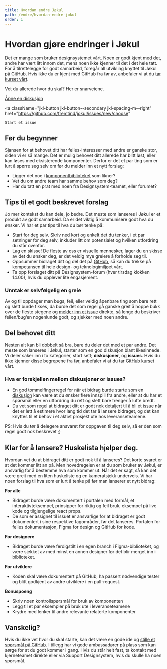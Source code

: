 ```yaml
---
title: Hvordan endre Jøkul
path: /endre/hvordan-endre-jokul
order: 1
---
```


# Hvordan gjøre endringer i Jøkul

Det er mange som bruker designsystemet vårt. Noen er godt kjent med det, andre har vært litt innom det, mens noen ikke kjenner til det i det hele tatt. For å tilrettelegge for godt samarbeid, foregår all utvikling knyttet til Jøkul på GitHub. Hvis ikke du er kjent med GitHub fra før av, anbefaler vi at du [tar kurset vårt](https://www.figma.com/proto/HOmcpKHfjHnS9f8397hfxU/Github-for-Designere?page-id=0%3A1&node-id=1%3A2&viewport=260%2C48%2C0.1&scaling=scale-down-width&starting-point-node-id=1%3A2).

<p className="jkl-small jkl-spacing-s--bottom">Vet du allerede hvor du skal? Her er snarveiene.</p>

<a className="jkl-button jkl-button--primary jkl-spacing-m--right" href="https://github.com/fremtind/jokul/discussions">
    Åpne en diskusjon
</a>

<a
    className="jkl-button jkl-button--secondary jkl-spacing-m--right"
    href="https://github.com/fremtind/jokul/issues/new/choose"
>
    Start et issue
</a>

## Før du begynner

Sjansen for at behovet ditt har felles-interesser med andre er ganske stor, siden vi er så mange. Det er mulig behovet ditt allerede har blitt løst, eller kan løses med eksisterende komponenter. Derfor er det et par ting som er lurt å spørre seg selv om før du melder inn et nytt forslag:

-   Ligger det noe i [komponentbiblioteket](https://jokul.fremtind.no/komponenter/accordion) som likner?
-   Vet du om andre team har samme behov som deg?
-   Har du tatt en prat med noen fra Designsystem-teamet, eller forumet?

<PortalImage
    src="/assets/kom-i-gang/bidra-figma-components.png"
    caption="Bredde i komponentbiblioteket: Vi ønsker å dekke funksjonelle behov gjennom felles komponenter så langt det rekker, derfor er det lurt å sjekke hva som finnes før man eventuelt lager noe nytt."
/>

## Tips til et godt beskrevet forslag

Jo mer kontekst du kan dele, jo bedre. Det meste som lanseres i Jøkul er et produkt av godt samarbeid. Da er det viktig å kommunisere godt hva du ønsker. Vi har et par tips til hva du bør tenke på:

-   Start for deg selv. Skriv ned kort og enkelt det du tenker, i et par setninger for deg selv, inkluder litt om potensialet og hvilken utfordring du står ovenfor.
-   Lag en skisse! De fleste av oss er visuelle mennesker, lager du en skisse av det du ønsker deg, er det veldig mye greiere å forholde seg til.
-   Oppsummer bidraget ditt og del det på [GitHub](https://github.com/fremtind/jokul/discussions), så kan du trekke på kompetansen til hele design- og teknologimiljøet vårt.
-   Ta opp forslaget ditt på Designsystem-forum (hver tirsdag klokken 14.00), hvis du opplever lite engasjement.

### Unntak er selvfølgelig en greie

Av og til oppdager man bugs, feil, eller veldig åpenbare ting som bare rett og slett burde fikses, da burde det som regel gå ganske greit å hoppe bukk over de fleste stegene og [melder inn et issue](https://github.com/fremtind/jokul/issues/new?assignees=&labels=%F0%9F%90%9D+bug&template=feilmelding.md&title=Feil%3A+) direkte, så lenge du beskriver feilen/bug’en nogenlunde godt, og sjekker med noen andre.

<PortalImage
    src="/assets/kom-i-gang/bidra-forslag.png"
    caption="Detaljerte forslag: Ved å utbrodere forslaget ditt med formål, utfordringer og egen tilnærming til hvordan du vil løse utfordringen eller behovet du har støtt på, er det enklere for andre å hjelpe til."
/>

## Del behovet ditt

Nesten alt kan bli dobbelt så bra, bare du deler det med et par andre. Det meste som lanseres i Jøkul, starter som en god diskusjon blant likesinnede. Vi deler saker inn i to kategorier, stort sett; **diskusjoner**, og **issues**. Hvis du ikke kjenner disse begrepene fra før, anbefaler vi at du tar [GitHub kurset](https://www.figma.com/proto/HOmcpKHfjHnS9f8397hfxU/Github-for-Designere?page-id=0%3A1&node-id=1%3A2&viewport=260%2C48%2C0.1&scaling=scale-down-width&starting-point-node-id=1%3A2) vårt.

### Hva er forskjellen mellom diskusjoner or issues?

-   En god tommelfingerregel for når et bidrag burde starte som en [diskusjon](https://github.com/fremtind/jokul/discussions) kan være at du ønsker flere innspill fra andre, eller at du har et spørsmål eller en utfordring du rett og slett bare trenger å lufte bredt.
-   Du vet som regel at bidraget ditt er godt nok detaljert til å bli et [issue](https://github.com/fremtind/jokul/issues/new/choose) når det er lett å estimere hvor lang tid det tar å lansere bidraget, og det kan knyttes til et behov i et aktivt prosjekt ute hos leveranseteamene.

<p className="jkl-small jkl-spacing-s--bottom">
    PS: Hvis du tør å delegere ansvaret for oppgaven til deg selv, så er den som regel godt nok beskrevet ;)
</p>

<PortalImage
    src="/assets/kom-i-gang/bidra-discussions.png"
    caption="Samskaping: Ved å åpne opp forslagene våre til alle som jobber med designsystemet, kan vi trekke på bredden av kompetansen til alle i design og teknologimiljøet i organisasjonen."
/>

## Klar for å lansere? Huskelista hjelper deg.

Hvordan vet du at bidraget ditt er godt nok til å lanseres? Det korte svaret er at det kommer litt an på. Men hovedregelen er at du som bruker av Jøkul, er ansvarlig for å bestemme hva som kommer ut. Når det er sagt, så kan det være greit med en liten huskeliste og en kameratsjekk underveis. Vi har noen forslag til hva som er lurt å tenke på før man lanserer et nytt bidrag:

**For alle**

-   Bidraget burde være dokumentert i portalen med formål, et interaktivteksempel, prinsipper for riktig og feil bruk, eksempel på live kode og tilgjengelige react props.
-   De som er assignet til issuet er ansvarlige for at bidraget er godt dokumentert i sine respektive fagområder, før det lanseres. Portalen for felles dokumentasjon, Figma for design og GitHub for kode.

**For designere**

-   Bidraget burde være ferdigstilt i en egen branch i Figma-biblioteket, og være sjekket av med minst en annen designer før det blir merget inn i biblioteket.

**For utviklere**

-   Koden skal være dokumentert på GitHub, ha passert nødvendige tester og blitt godkjent av andre utviklere i en pull-request.

**Bonuspoeng**

-   Skriv noen kontrollspørsmål for bruk av komponenten
-   Legg til et par eksempler på bruk ute i leveranseteamene
-   Krydre med lenker til andre relevante relaterte komponenter

## Vanskelig?

Hvis du ikke vet hvor du skal starte, kan det være en gode ide og [stille et spørsmål på GitHub](https://github.com/fremtind/jokul/discussions/categories/spørsmål-og-svar). I tillegg har vi gode ambassadører på plass som kan sørge for at du godt kommer i gang. Hvis du står helt fast, ta kontakt med kjerneteamet direkte eller via Support Designsystem, hvis du skulle ha noen spørsmål.
